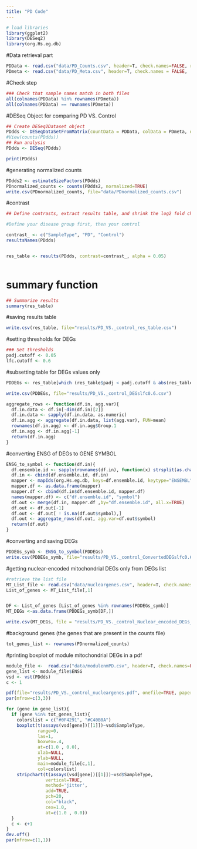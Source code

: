 ---
title: "PD Code"
---


```{r}
# load libraries
library(ggplot2)
library(DESeq2)
library(org.Hs.eg.db)
```



#Data retrieval part
```{r}
PDData <- read.csv("data/PD_Counts.csv", header=T, check.names=FALSE, row.names=1)
PDmeta <- read.csv("data/PD_Meta.csv", header=T, check.names = FALSE,  row.names=1)
```


#Check step
```{r}

### Check that sample names match in both files
all(colnames(PDData) %in% rownames(PDmeta))
all(colnames(PDData) == rownames(PDmeta))

```




#DESeq Object for comparing PD VS. Control
```{r}
## Create DESeq2Dataset object
PDdds <- DESeqDataSetFromMatrix(countData = PDData, colData = PDmeta, design = ~ SampleType)
#View(counts(PDdds))
## Run analysis
PDdds <- DESeq(PDdds)
```




```{r}
print(PDdds)

```



#generating normalized counts
```{r}
PDdds2 <- estimateSizeFactors(PDdds)
PDnormalized_counts <- counts(PDdds2, normalized=TRUE)
write.csv(PDnormalized_counts, file="data/PDnormalized_counts.csv")

```


#contrast
```{r}
## Define contrasts, extract results table, and shrink the log2 fold changes

#Define your disease group first, then your control 

contrast_ <- c("SampleType", "PD", "Control")
resultsNames(PDdds)


res_table <- results(PDdds, contrast=contrast_, alpha = 0.05)



```


# summary function

```{r}
## Summarize results
summary(res_table)

```

#saving results table
```{r}

write.csv(res_table, file="results/PD_VS._control_res_table.csv")


```





#setting thresholds for DEGs
```{r}
### Set thresholds
padj.cutoff <- 0.05
lfc.cutoff <- 0.6

```


#subsetting table for DEGs values only
```{r}
PDDEGs <- res_table[which (res_table$padj < padj.cutoff & abs(res_table$log2FoldChange)>lfc.cutoff),]

write.csv(PDDEGs, file="results/PD_VS._control_DEGslfc0.6.csv")
```




```{r}
aggregate_rows <- function(df.in, agg.var){
  df.in.data <- df.in[-dim(df.in)[2]]
  df.in.data <- sapply(df.in.data, as.numeric)
  df.in.agg <- aggregate(df.in.data, list(agg.var), FUN=mean)
  rownames(df.in.agg) <- df.in.agg$Group.1
  df.in.agg <- df.in.agg[-1]   
  return(df.in.agg)
}
```


#converting ENSG of DEGs to GENE SYMBOL 
```{r}
ENSG_to_symbol <- function(df.in){
  df.ensemble.id <- sapply(rownames(df.in), function(x) strsplit(as.character(x),"\\.")[[1]][1])
  df.in <- cbind(df.ensemble.id, df.in)
  mapper <- mapIds(org.Hs.eg.db, keys=df.ensemble.id, keytype="ENSEMBL", column="SYMBOL", multiVals="first")
  mapper.df <- as.data.frame(mapper)
  mapper.df <- cbind(df.in$df.ensemble.id, mapper.df)
  names(mapper.df) <- c("df.ensemble.id", "symbol")
  df.out <- merge(df.in, mapper.df ,by="df.ensemble.id", all.x=TRUE)
  df.out <- df.out[-1]
  df.out <- df.out[ ! is.na(df.out$symbol),]
  df.out <- aggregate_rows(df.out, agg.var=df.out$symbol)
  return(df.out)
}


```

#converting and saving DEGs
```{r}
PDDEGs_symb <- ENSG_to_symbol(PDDEGs)
write.csv(PDDEGs_symb, file="results/PD_VS._control_ConvertedDEGslfc0.6.csv")

```







#getting nuclear-encoded mitochondrial DEGs only from DEGs list
```{r}
#retrieve the list file
MT_List_file <- read.csv("data/nucleargenes.csv", header=T, check.names=FALSE, row.names=1)
List_of_genes <- MT_List_file[,1]


DF <- List_of_genes [List_of_genes %in% rownames(PDDEGs_symb)]
MT_DEGs <-as.data.frame(PDDEGs_symb[DF,])

write.csv(MT_DEGs, file = "results/PD_VS._control_Nuclear_encoded_DEGs_only.csv")

```


#background genes (the genes that are present in the counts file)

```{r}

tot_genes_list <- rownames(PDnormalized_counts)


```


#printing boxplot of module mitochondrial DEGs in a pdf

```{r}
module_file <-  read.csv("data/modulenmPD.csv", header=T, check.names=FALSE, row.names=1)
gene_list <- module_file$ENSG
vsd <- vst(PDdds)
c <- 1

pdf(file="results/PD_VS._control_nucleargenes.pdf", onefile=TRUE, paper="a4", width = 8, height = 11)
par(mfrow=c(3,3))

for (gene in gene_list){
  if (gene %in% tot_genes_list){
    colorslist = c("#0F4291", "#C40B0A")
    boxplot(t(assays(vsd[gene])[[1]])~vsd$SampleType,
            range=0, 
            las=1, 
            boxwex=.4,
            at=c(1.0 , 0.0),
            xlab=NULL, 
            ylab=NULL, 
            main=module_file[c,1],
            col=colorslist)
    stripchart(t(assays(vsd[gene])[[1]])~vsd$SampleType, 
               vertical=TRUE, 
               method='jitter', 
               add=TRUE, 
               pch=20, 
               col="black", 
               cex=1.0, 
               at=c(1.0 , 0.0))
  }
  c <- c+1
}
dev.off()
par(mfrow=c(1,1))
```



















